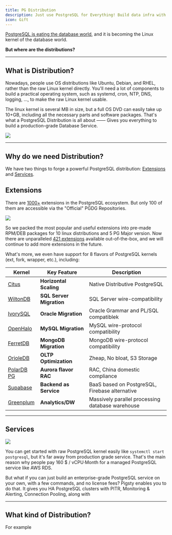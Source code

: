 ```yaml
---
title: PG Distribution
description: Just use PostgreSQL for Everything! Build data infra with postgres superpowers
icon: Gift
---
```


[PostgreSQL is eating the database world](https://medium.com/@fengruohang/postgres-is-eating-the-database-world-157c204dcfc4),
and it is becoming the Linux kernel of the database world.

**But where are the distributions?**

--------

## What is Distribution?

Nowadays, people use OS distributions like Ubuntu, Debian, and RHEL, rather than the raw Linux kernel directly.
You'll need a lot of components to build a practical operating system, such as systemd, cron, NTP, DNS, logging, ..., to make the raw Linux kernel usable.

The linux kernel is several MB in size, but a full OS DVD can easily take up 10+GB, including all the necessary parts and software packages.
That's what a PostgreSQL Distribution is all about —— Gives you everything to build a production-grade Database Service.

![](/img/pigsty/kernel-distro.jpg)


--------

## Why do we need Distribution?

We have two things to forge a powerful PostgreSQL distribution: [Extensions](#extensions) and [Services](#services).


## Extensions

There are [1000+](https://gist.github.com/joelonsql/e5aa27f8cc9bd22b8999b7de8aee9d47) extensions in the PostgreSQL ecosystem.
But only 100 of them are accessible via the "Official" PGDG Repositories.

![](/img/pigsty/ecosystem.gif)

So we packed the most popular and useful extensions into pre-made RPM/DEB packages for 10 linux distributions and 5 PG Major version.
Now there are unparalleled [421 extensions](/ext/list) available out-of-the-box, and we will continue to add more extensions in the future.

What's more, we even have support for 8 flavors of PostgreSQL kernels (ext, fork, wrapper, etc.), including:

| Kernel                                   | Key Feature              | Description                                      |
|------------------------------------------|--------------------------|--------------------------------------------------|
| [Citus](/docs/feat/kernel#citus)         | **Horizontal Scaling**   | Native Distributive PostgreSQL                   |
| [WiltonDB](/docs/feat/kernel#babelfish)  | **SQL Server Migration** | SQL Server wire-compatibility                    |
| [IvorySQL](/docs/feat/kernel#ivorysql)   | **Oracle Migration**     | Oracle Grammar and PL/SQL compatiblek            |
| [OpenHalo](/docs/feat/kernel#openhalo)   | **MySQL Migration**      | MySQL wire-protocol compatibility                |
| [FerretDB](/docs/ferret)                 | **MongoDB Migration**    | MongoDB wire-protocol compatibility              |
| [OrioleDB](/docs/feat/kernel#orioledb)   | **OLTP Optimization**    | Zheap, No bloat, S3 Storage                      |
| [PolarDB PG](/docs/feat/kernel#polardb)  | **Aurora flavor RAC**    | RAC, China domestic compliance                   |
| [Supabase](/docs/feat/kernel#supabase)   | **Backend as Service**   | BaaS based on PostgreSQL, Firebase alternative   |
| [Greenplum](/docs/feat/kernel#greenplum) | **Analytics/DW**         | Massively parallel processing database warehouse |



--------

## Services

![](/img/pigsty/infra.png)












You can get started with raw PostgreSQL kernel easily like `systemctl start postgresql`, but it's far away from production grade service.
That's the main reason why people pay 160 $ / vCPU·Month for a managed PostgreSQL service like AWS RDS.

But what if you can just build an enterprise-grade PostgreSQL service on your own, with a few commands, and no license fees?
Pigsty enables you to do that. It gives you HA PostgreSQL clusters with PITR, Monitoring & Alerting, Connection Pooling, along with


--------

## What kind of Distribution?

For example

